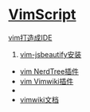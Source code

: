 
= [[VimScript]] =

[[vim打造成IDE]]

# [[vim-jsbeautify安装]]
* [[vim NerdTree插件]]
* [[vim Vimwiki插件]]
* 
* [[vimwiki文档]]
